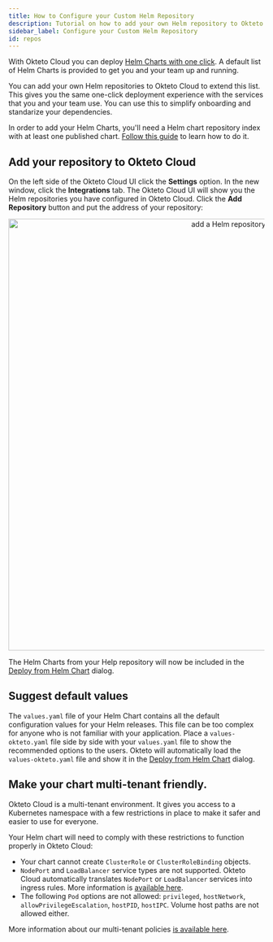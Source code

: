 ```yaml
---
title: How to Configure your Custom Helm Repository
description: Tutorial on how to add your own Helm repository to Okteto Cloud
sidebar_label: Configure your Custom Helm Repository
id: repos
---
```



With Okteto Cloud you can deploy [Helm Charts with one click](cloud/deploy-from-helm.mdx). A default list of Helm Charts is provided to get you and your team up and running.

You can add your own Helm repositories to Okteto Cloud to extend this list. This gives you the same one-click deployment experience with the services that you and your team use. You can use this to simplify onboarding and standarize your dependencies.

In order to add your Helm Charts, you'll need a Helm chart repository index with at least one published chart. [Follow this guide](https://helm.sh/docs/chart_repository/) to learn how to do it.

## Add your repository to Okteto Cloud

On the left side of the Okteto Cloud UI click the **Settings** option. In the new window, click the **Integrations** tab.
The Okteto Cloud UI will show you the Helm repositories you have configured in Okteto Cloud. Click the **Add Repository** button and put the address of your repository:

<p align="center"><Image src="/docs/tutorials/images/helm-repos.png" alt="add a Helm repository" width="850" /></p>

The Helm Charts from your Help repository will now be included in the [Deploy from Helm Chart](cloud/deploy-from-helm.mdx) dialog.

## Suggest default values

The `values.yaml` file of your Helm Chart contains all the default configuration values for your Helm releases.
This file can be too complex for anyone who is not familiar with your application.
Place a `values-okteto.yaml` file side by side with your `values.yaml` file to show the recommended options to the users.
Okteto will automatically load the `values-okteto.yaml` file and show it in the [Deploy from Helm Chart](cloud/deploy-from-helm.mdx) dialog.

## Make your chart multi-tenant friendly.

Okteto Cloud is a multi-tenant environment. It gives you access to a Kubernetes namespace with a few restrictions in place to make it safer and easier to use for everyone.

Your Helm chart will need to comply with these restrictions to function properly in Okteto Cloud:

- Your chart cannot create `ClusterRole` or `ClusterRoleBinding` objects.
- `NodePort` and `LoadBalancer` service types are not supported. Okteto Cloud automatically translates `NodePort` or `LoadBalancer` services into ingress rules. More information is [available here](cloud/ssl.mdx).
- The following `Pod` options are not allowed: `privileged`, `hostNetwork`, `allowPrivilegeEscalation`, `hostPID`, `hostIPC`. Volume host paths are not allowed either.

More information about our multi-tenant policies [is available here](cloud/multitenancy.mdx).
